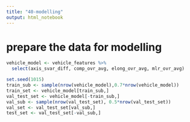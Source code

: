 ```yaml
---
title: "40-modelling"
output: html_notebook
---
```


# prepare the data for modelling


```r
vehicle_model <- vehicle_features %>% 
  select(axis_svar_diff, comp_ovr_avg, elong_ovr_avg, mlr_ovr_avg)
```


```r
set.seed(1015)
train_sub <- sample(nrow(vehicle_model),0.7*nrow(vehicle_model))
train_set <- vehicle_model[train_sub,]
val_test_set <- vehicle_model[-train_sub,]
val_sub <- sample(nrow(val_test_set), 0.5*nrow(val_test_set))
val_set <- val_test_set[val_sub,]
test_set <- val_test_set[-val_sub,]
```

